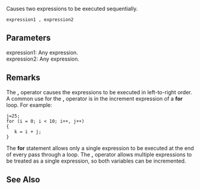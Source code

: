 Causes two expressions to be executed sequentially.

 expression1 , expression2
==Parameters==
; expression1: Any expression.
; expression2: Any expression.

==Remarks==
The ''',''' operator causes the expressions to be executed in left-to-right order. A common use for the ''',''' operator is in the increment expression of a '''for''' loop. For example:

 j=25;
 for (i = 0; i &lt; 10; i++, j++)
 {
    k = i + j;
 }
The '''for''' statement allows only a single expression to be executed at the end of every pass through a loop. The ''',''' operator allows multiple expressions to be treated as a single expression, so both variables can be incremented.


==See Also==

              

              

              
